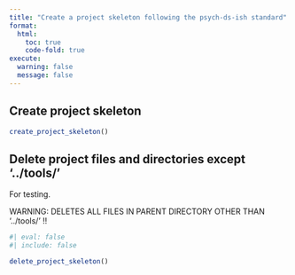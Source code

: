 ```yaml
---
title: "Create a project skeleton following the psych-ds-ish standard"
format:
  html:
    toc: true
    code-fold: true
execute:
  warning: false
  message: false
---
```


## Create project skeleton

```r

create_project_skeleton()

```

## Delete project files and directories except '../tools/'

For testing. 

WARNING: DELETES ALL FILES IN PARENT DIRECTORY OTHER THAN '../tools/' !!

```r
#| eval: false
#| include: false

delete_project_skeleton()

```
